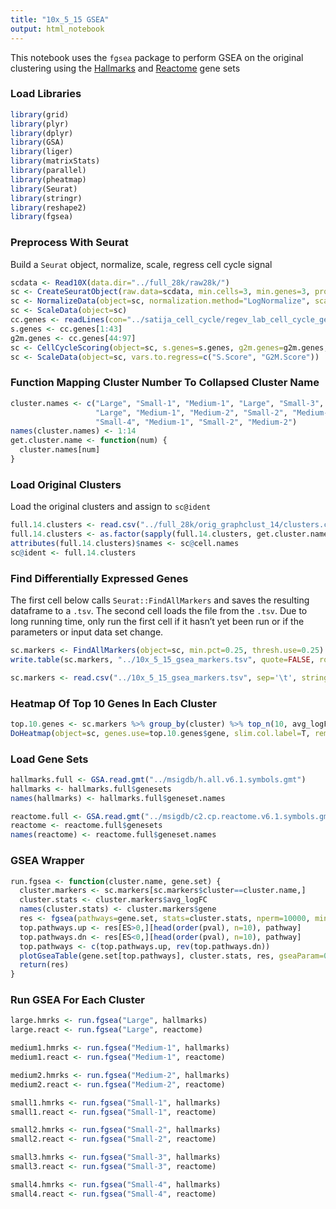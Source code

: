 ```yaml
---
title: "10x_5_15 GSEA"
output: html_notebook
---
```


This notebook uses the `fgsea` package to perform GSEA on the original clustering using
the [Hallmarks](http://software.broadinstitute.org/gsea/msigdb/download_file.jsp?filePath=/resources/msigdb/6.1/h.all.v6.1.symbols.gmt) and [Reactome](http://software.broadinstitute.org/gsea/msigdb/download_file.jsp?filePath=/resources/msigdb/6.1/c2.cp.reactome.v6.1.symbols.gmt) gene sets

### Load Libraries

```r
library(grid)
library(plyr)
library(dplyr)
library(GSA)
library(liger)
library(matrixStats)
library(parallel)
library(pheatmap)
library(Seurat)
library(stringr)
library(reshape2)
library(fgsea)
```

### Preprocess With Seurat

Build a `Seurat` object, normalize, scale, regress cell cycle signal

```r
scdata <- Read10X(data.dir="../full_28k/raw28k/")
sc <- CreateSeuratObject(raw.data=scdata, min.cells=3, min.genes=3, project="10X_CPTRES")
sc <- NormalizeData(object=sc, normalization.method="LogNormalize", scale.factor=10000)
sc <- ScaleData(object=sc)
cc.genes <- readLines(con="../satija_cell_cycle/regev_lab_cell_cycle_genes.txt")
s.genes <- cc.genes[1:43]
g2m.genes <- cc.genes[44:97]
sc <- CellCycleScoring(object=sc, s.genes=s.genes, g2m.genes=g2m.genes, set.ident=T)
sc <- ScaleData(object=sc, vars.to.regress=c("S.Score", "G2M.Score"))
```

### Function Mapping Cluster Number To Collapsed Cluster Name

```r
cluster.names <- c("Large", "Small-1", "Medium-1", "Large", "Small-3",
                   "Large", "Medium-1", "Medium-2", "Small-2", "Medium-2",
                   "Small-4", "Medium-1", "Small-2", "Medium-2")
names(cluster.names) <- 1:14
get.cluster.name <- function(num) {
  cluster.names[num]
}
```

### Load Original Clusters

Load the original clusters and assign to `sc@ident`

```r
full.14.clusters <- read.csv("../full_28k/orig_graphclust_14/clusters.csv")$Cluster
full.14.clusters <- as.factor(sapply(full.14.clusters, get.cluster.name))
attributes(full.14.clusters)$names <- sc@cell.names
sc@ident <- full.14.clusters
```

### Find Differentially Expressed Genes

The first cell below calls `Seurat::FindAllMarkers` and saves the resulting dataframe
to a `.tsv`. The second cell loads the file from the `.tsv`. Due to long running time,
only run the first cell if it hasn't yet been run or if the parameters or input data set
change.

```r
sc.markers <- FindAllMarkers(object=sc, min.pct=0.25, thresh.use=0.25)
write.table(sc.markers, "../10x_5_15_gsea_markers.tsv", quote=FALSE, row.names=FALSE, sep='\t')
```

```r
sc.markers <- read.csv("../10x_5_15_gsea_markers.tsv", sep='\t', stringsAsFactors = F)
```

### Heatmap Of Top 10 Genes In Each Cluster

```r
top.10.genes <- sc.markers %>% group_by(cluster) %>% top_n(10, avg_logFC)
DoHeatmap(object=sc, genes.use=top.10.genes$gene, slim.col.label=T, remove.key=T)
```

### Load Gene Sets

```r
hallmarks.full <- GSA.read.gmt("../msigdb/h.all.v6.1.symbols.gmt")
hallmarks <- hallmarks.full$genesets
names(hallmarks) <- hallmarks.full$geneset.names

reactome.full <- GSA.read.gmt("../msigdb/c2.cp.reactome.v6.1.symbols.gmt")
reactome <- reactome.full$genesets
names(reactome) <- reactome.full$geneset.names
```

### GSEA Wrapper

```r
run.fgsea <- function(cluster.name, gene.set) {
  cluster.markers <- sc.markers[sc.markers$cluster==cluster.name,]
  cluster.stats <- cluster.markers$avg_logFC
  names(cluster.stats) <- cluster.markers$gene
  res <- fgsea(pathways=gene.set, stats=cluster.stats, nperm=10000, minSize=10)
  top.pathways.up <- res[ES>0,][head(order(pval), n=10), pathway]
  top.pathways.dn <- res[ES<0,][head(order(pval), n=10), pathway]
  top.pathways <- c(top.pathways.up, rev(top.pathways.dn))
  plotGseaTable(gene.set[top.pathways], cluster.stats, res, gseaParam=0.5)
  return(res)
}
```


### Run GSEA For Each Cluster

```r
large.hmrks <- run.fgsea("Large", hallmarks)
large.react <- run.fgsea("Large", reactome)

medium1.hmrks <- run.fgsea("Medium-1", hallmarks)
medium1.react <- run.fgsea("Medium-1", reactome)

medium2.hmrks <- run.fgsea("Medium-2", hallmarks)
medium2.react <- run.fgsea("Medium-2", reactome)

small1.hmrks <- run.fgsea("Small-1", hallmarks)
small1.react <- run.fgsea("Small-1", reactome)

small2.hmrks <- run.fgsea("Small-2", hallmarks)
small2.react <- run.fgsea("Small-2", reactome)

small3.hmrks <- run.fgsea("Small-3", hallmarks)
small3.react <- run.fgsea("Small-3", reactome)

small4.hmrks <- run.fgsea("Small-4", hallmarks)
small4.react <- run.fgsea("Small-4", reactome)
```

